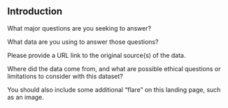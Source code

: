 ## Introduction

What major questions are you seeking to answer? 

What data are you using to answer those questions? 

Please provide a URL link to the original source(s) of the data. 

Where did the data come from, and what are possible ethical questions or limitations to consider with this dataset? 

You should also include some additional "flare" on this landing page, such as an image.